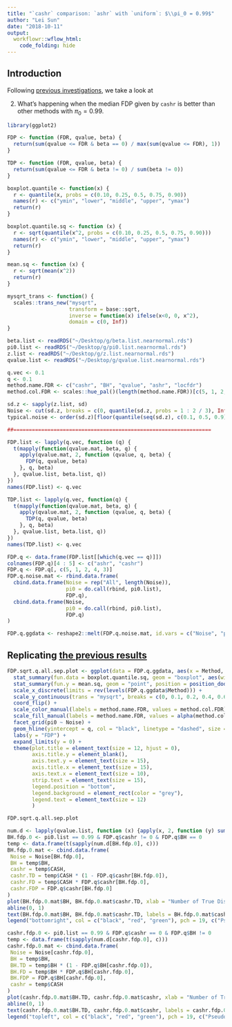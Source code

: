 ```yaml
---
title: "`cashr` comparison: `ashr` with `uniform`: $\\pi_0 = 0.99$"
author: "Lei Sun"
date: "2018-10-11"
output:
  workflowr::wflow_html:
    code_folding: hide
---
```


## Introduction

Following [previous investigations](cash_plots_4.html), we take a look at

2. What's happening when the median FDP given by `cashr` is better than other methods with $\pi_0 = 0.99$.

```r
library(ggplot2)
```

```r
FDP <- function (FDR, qvalue, beta) {
  return(sum(qvalue <= FDR & beta == 0) / max(sum(qvalue <= FDR), 1))
}

TDP <- function (FDR, qvalue, beta) {
  return(sum(qvalue <= FDR & beta != 0) / sum(beta != 0))
}

boxplot.quantile <- function(x) {
  r <- quantile(x, probs = c(0.10, 0.25, 0.5, 0.75, 0.90))
  names(r) <- c("ymin", "lower", "middle", "upper", "ymax")
  return(r)
}

boxplot.quantile.sq <- function (x) {
  r <- sqrt(quantile(x^2, probs = c(0.10, 0.25, 0.5, 0.75, 0.90)))
  names(r) <- c("ymin", "lower", "middle", "upper", "ymax")
  return(r)
}

mean.sq <- function (x) {
  r <- sqrt(mean(x^2))
  return(r)
}

mysqrt_trans <- function() {
  scales::trans_new("mysqrt", 
                    transform = base::sqrt,
                    inverse = function(x) ifelse(x<0, 0, x^2),
                    domain = c(0, Inf))
}
```


```r
beta.list <- readRDS("~/Desktop/g/beta.list.nearnormal.rds")
pi0.list <- readRDS("~/Desktop/g/pi0.list.nearnormal.rds")
z.list <- readRDS("~/Desktop/g/z.list.nearnormal.rds")
qvalue.list <- readRDS("~/Desktop/g/qvalue.list.nearnormal.rds")
```

```r
q.vec <- 0.1
q <- 0.1
method.name.FDR <- c("cashr", "BH", "qvalue", "ashr", "locfdr")
method.col.FDR <- scales::hue_pal()(length(method.name.FDR))[c(5, 1, 2, 4, 3)]
```

```r
sd.z <- sapply(z.list, sd)
Noise <- cut(sd.z, breaks = c(0, quantile(sd.z, probs = 1 : 2 / 3), Inf), labels = c("Pseudo Deflation", "In-between", "Pseudo Inflation"))
typical.noise <- order(sd.z)[floor(quantile(seq(sd.z), c(0.1, 0.5, 0.9)))]

##================================================================

FDP.list <- lapply(q.vec, function (q) {
  t(mapply(function(qvalue.mat, beta, q) {
    apply(qvalue.mat, 2, function (qvalue, q, beta) {
      FDP(q, qvalue, beta)
    }, q, beta)
  }, qvalue.list, beta.list, q))
})
names(FDP.list) <- q.vec

TDP.list <- lapply(q.vec, function(q) {
  t(mapply(function(qvalue.mat, beta, q) {
    apply(qvalue.mat, 2, function (qvalue, q, beta) {
      TDP(q, qvalue, beta)
    }, q, beta)
  }, qvalue.list, beta.list, q))
})
names(TDP.list) <- q.vec
```

```r
FDP.q <- data.frame(FDP.list[[which(q.vec == q)]])
colnames(FDP.q)[4 : 5] <- c("ashr", "cashr")
FDP.q <- FDP.q[, c(5, 1, 2, 4, 3)]
FDP.q.noise.mat <- rbind.data.frame(
  cbind.data.frame(Noise = rep("All", length(Noise)),
                   pi0 = do.call(rbind, pi0.list),
                   FDP.q),
  cbind.data.frame(Noise,
                   pi0 = do.call(rbind, pi0.list),
                   FDP.q)
)

FDP.q.ggdata <- reshape2::melt(FDP.q.noise.mat, id.vars = c("Noise", "pi0"), variable.name = "Method", value.name = "FDP")
```

## Replicating [the previous results](cash_paper_fig_g1sep.html)

```r
FDP.sqrt.q.all.sep.plot <- ggplot(data = FDP.q.ggdata, aes(x = Method, y = FDP, fill = Method, color = Method)) +
  stat_summary(fun.data = boxplot.quantile.sq, geom = "boxplot", aes(width = 0.75), position = position_dodge(), show.legend = FALSE) +
  stat_summary(fun.y = mean.sq, geom = "point", position = position_dodge(width = 0.9), show.legend = FALSE, shape = 13, size = 3) +
  scale_x_discrete(limits = rev(levels(FDP.q.ggdata$Method))) +
  scale_y_continuous(trans = "mysqrt", breaks = c(0, 0.1, 0.2, 0.4, 0.6, 0.8)) +
  coord_flip() +
  scale_color_manual(labels = method.name.FDR, values = method.col.FDR) +
  scale_fill_manual(labels = method.name.FDR, values = alpha(method.col.FDR, 0.35)) +
  facet_grid(pi0 ~ Noise) +
  geom_hline(yintercept = q, col = "black", linetype = "dashed", size = 1) +
  labs(y = "FDP") +
  expand_limits(y = 0) +
  theme(plot.title = element_text(size = 12, hjust = 0),
        axis.title.y = element_blank(),
        axis.text.y = element_text(size = 15),
        axis.title.x = element_text(size = 15),
        axis.text.x = element_text(size = 10),
        strip.text = element_text(size = 15),
        legend.position = "bottom",
        legend.background = element_rect(color = "grey"),
        legend.text = element_text(size = 12)
        )

FDP.sqrt.q.all.sep.plot
```

```r
num.d <- lapply(qvalue.list, function (x) {apply(x, 2, function (y) sum(y <= q))})
BH.fdp.0 <- pi0.list == 0.99 & FDP.q$cashr != 0 & FDP.q$BH == 0
temp <- data.frame(t(sapply(num.d[BH.fdp.0], c)))
BH.fdp.0.mat <- cbind.data.frame(
 Noise = Noise[BH.fdp.0],
 BH = temp$BH,
 cashr = temp$CASH,
 cashr.TD = temp$CASH * (1 - FDP.q$cashr[BH.fdp.0]),
 cashr.FD = temp$CASH * FDP.q$cashr[BH.fdp.0],
 cashr.FDP = FDP.q$cashr[BH.fdp.0]
)
plot(BH.fdp.0.mat$BH, BH.fdp.0.mat$cashr.TD, xlab = "Number of True Discoveries by BH", ylab = "Number of True Discoveries by cashr", xlim = c(0, 31), ylim = c(0, 31), col = BH.fdp.0.mat$Noise, type = "n")
abline(0, 1)
text(BH.fdp.0.mat$BH, BH.fdp.0.mat$cashr.TD, labels = BH.fdp.0.mat$cashr.FD, cex = 0.75, col = as.numeric(BH.fdp.0.mat$Noise))
legend("bottomright", col = c("black", "red", "green"), pch = 19, c("Pseudo Deflation", "In-between", "Pseudo Inflation"))

cashr.fdp.0 <- pi0.list == 0.99 & FDP.q$cashr == 0 & FDP.q$BH != 0
temp <- data.frame(t(sapply(num.d[cashr.fdp.0], c)))
cashr.fdp.0.mat <- cbind.data.frame(
 Noise = Noise[cashr.fdp.0],
 BH = temp$BH,
 BH.TD = temp$BH * (1 - FDP.q$BH[cashr.fdp.0]),
 BH.FD = temp$BH * FDP.q$BH[cashr.fdp.0],
 BH.FDP = FDP.q$BH[cashr.fdp.0],
 cashr = temp$CASH
)
plot(cashr.fdp.0.mat$BH.TD, cashr.fdp.0.mat$cashr, xlab = "Number of True Discoveries by BH", ylab = "Number of True Discoveries by cashr", xlim = c(0, 36), ylim = c(0, 36), col = cashr.fdp.0.mat$Noise, type = "n")
abline(0, 1)
text(cashr.fdp.0.mat$BH.TD, cashr.fdp.0.mat$cashr, labels = cashr.fdp.0.mat$BH.FD, cex = 0.75, col = as.numeric(cashr.fdp.0.mat$Noise))
legend("topleft", col = c("black", "red", "green"), pch = 19, c("Pseudo Deflation", "In-between", "Pseudo Inflation"))
```
